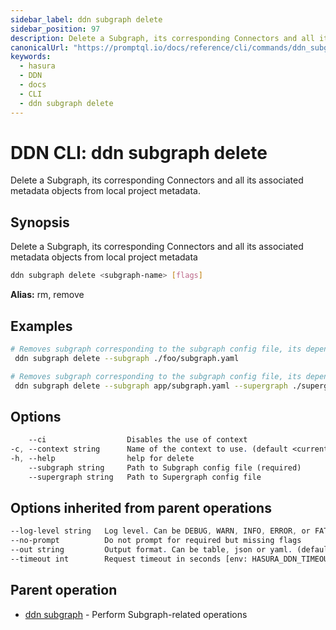 ```yaml
---
sidebar_label: ddn subgraph delete
sidebar_position: 97
description: Delete a Subgraph, its corresponding Connectors and all its associated metadata objects from local project metadata using the DDN CLI
canonicalUrl: "https://promptql.io/docs/reference/cli/commands/ddn_subgraph_delete"
keywords:
  - hasura
  - DDN
  - docs
  - CLI
  - ddn subgraph delete
---
```


# DDN CLI: ddn subgraph delete

Delete a Subgraph, its corresponding Connectors and all its associated metadata objects from local project metadata.

## Synopsis

Delete a Subgraph, its corresponding Connectors and all its associated metadata objects from local project metadata

```bash
ddn subgraph delete <subgraph-name> [flags]
```

**Alias:** rm, remove

## Examples

```bash
# Removes subgraph corresponding to the subgraph config file, its dependent metadata objects, and associated connectors from the local project,removes subgraph from the supergraph config set in context
 ddn subgraph delete --subgraph ./foo/subgraph.yaml

# Removes subgraph corresponding to the subgraph config file, its dependent metadata objects, and associated connectors from the local project, removes subgraph from the supergraph config "./supergraph.yaml"
 ddn subgraph delete --subgraph app/subgraph.yaml --supergraph ./supergraph.yaml
```

## Options

```sass
    --ci                  Disables the use of context
-c, --context string      Name of the context to use. (default <current_context>)
-h, --help                help for delete
    --subgraph string     Path to Subgraph config file (required)
    --supergraph string   Path to Supergraph config file
```

## Options inherited from parent operations

```sass
--log-level string   Log level. Can be DEBUG, WARN, INFO, ERROR, or FATAL. (default "INFO")
--no-prompt          Do not prompt for required but missing flags
--out string         Output format. Can be table, json or yaml. (default "table")
--timeout int        Request timeout in seconds [env: HASURA_DDN_TIMEOUT] (default 100)
```

## Parent operation

- [ddn subgraph](/reference/cli/commands/ddn_subgraph) - Perform Subgraph-related operations
